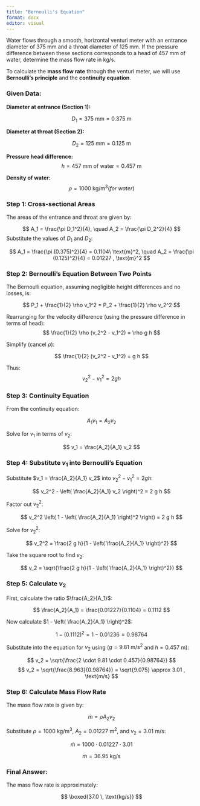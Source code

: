 ```yaml
---
title: "Bernoulli's Equation"
format: docx
editor: visual
---
```


Water flows through a smooth, horizontal venturi meter with an entrance diameter of 375 mm and a throat diameter of 125 mm. If the pressure difference between these sections corresponds to a head of 457 mm of water, determine the mass flow rate in kg/s.

To calculate the **mass flow rate** through the venturi meter, we will use **Bernoulli's principle** and the **continuity equation**.

### Given Data:

**Diameter at entrance (Section 1):**

$$
D_1 = 375\ \text{mm} = 0.375\ \text{m}
$$

**Diameter at throat (Section 2):**

$$
D_2 = 125\ \text{mm} = 0.125\ \text{m}
$$

**Pressure head difference:** $$
h = 457\ \text{mm of water} = 0.457\ \text{m}
$$

**Density of water:** $$
\rho = 1000\ \text{kg/m}^3 (for\ water)
$$

### Step 1: Cross-sectional Areas

The areas of the entrance and throat are given by:

$$
A_1 = \frac{\pi D_1^2}{4}, \quad A_2 = \frac{\pi D_2^2}{4}
$$ Substitute the values of $D_1$ and $D_2$:

$$
A_1 = \frac{\pi (0.375)^2}{4} = 0.1104\ \text{m}^2, \quad A_2 = \frac{\pi (0.125)^2}{4} = 0.01227 , \text{m}^2
$$

### Step 2: Bernoulli's Equation Between Two Points

The Bernoulli equation, assuming negligible height differences and no losses, is:

$$
P_1 + \frac{1}{2} \rho v_1^2 = P_2 + \frac{1}{2} \rho v_2^2
$$

Rearranging for the velocity difference (using the pressure difference in terms of head): $$
\frac{1}{2} \rho (v_2^2 - v_1^2) = \rho g h
$$

Simplify (cancel $\rho$):

$$
\frac{1}{2} (v_2^2 - v_1^2) = g h
$$

Thus: $$
v_2^2 - v_1^2 = 2 g h
$$

### Step 3: Continuity Equation

From the continuity equation:

$$
A_1 v_1 = A_2 v_2
$$

Solve for $v_1$ in terms of $v_2$:

$$
v_1 = \frac{A_2}{A_1} v_2 
$$

### Step 4: Substitute $v_1$ into Bernoulli's Equation

Substitute $v_1 = \frac{A_2}{A_1} v_2$ into $v_2^2 - v_1^2 = 2 g h$:

$$
v_2^2 - \left( \frac{A_2}{A_1} v_2 \right)^2 = 2 g h
$$

Factor out $v_2^2$:

$$
v_2^2 \left( 1 - \left( \frac{A_2}{A_1} \right)^2 \right) = 2 g h 
$$

Solve for $v_2^2$:

$$
v_2^2 = \frac{2 g h}{1 - \left( \frac{A_2}{A_1} \right)^2}
$$

Take the square root to find $v_2$:

$$
v_2 = \sqrt{\frac{2 g h}{1 - \left( \frac{A_2}{A_1} \right)^2}}
$$

### Step 5: Calculate $v_2$

First, calculate the ratio $\frac{A_2}{A_1}$:

$$
\frac{A_2}{A_1} = \frac{0.01227}{0.1104} = 0.1112
$$

Now calculate $1 - \left( \frac{A_2}{A_1} \right)^2$:

$$
1 - (0.1112)^2 = 1 - 0.01236 = 0.98764
$$

Substitute into the equation for $v_2$ using ($g = 9.81\ \text{m/s}^2$ and $h = 0.457\ \text{m}$):

$$
v_2 = \sqrt{\frac{2 \cdot 9.81 \cdot 0.457}{0.98764}}
$$ $$
v_2 = \sqrt{\frac{8.963}{0.98764}} = \sqrt{9.075} \approx 3.01 , \text{m/s}
$$

### Step 6: Calculate Mass Flow Rate

The mass flow rate is given by:

$$
\dot{m} = \rho A_2 v_2
$$

Substitute $\rho = 1000\ \text{kg/m}^3$, $A_2 = 0.01227\ \text{m}^2$, and $v_2 = 3.01\ \text{m/s}$:

$$
\dot{m} = 1000 \cdot 0.01227 \cdot 3.01
$$

$$
\dot{m} = 36.95\ \text{kg/s}
$$

### Final Answer:

The mass flow rate is approximately:

$$
\boxed{37.0 \, \text{kg/s}}
$$

